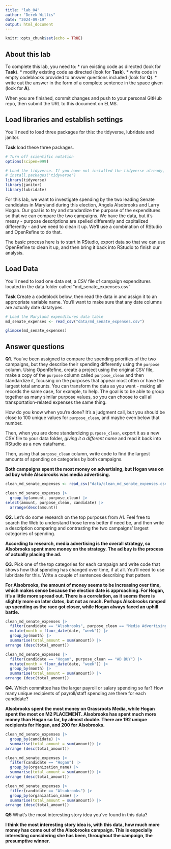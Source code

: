 ```yaml
---
title: "lab_04"
author: "Derek Willis"
date: "2024-09-19"
output: html_document
---
```


```r
knitr::opts_chunk$set(echo = TRUE)
```

## About this lab

To complete this lab, you need to: \* run existing code as directed (look for **Task**). \* modify existing code as directed (look for **Task**). \* write code in empty codeblocks provided to answer questions included (look for **Q**). \* write out the answer in the form of a complete sentence in the space given (look for **A**).

When you are finished, commit changes and push to your personal GitHub repo, then submit the URL to this document on ELMS.

## Load libraries and establish settings

You'll need to load three packages for this: the tidyverse, lubridate and janitor.

**Task** load these three packages.

```r
# Turn off scientific notation
options(scipen=999)

# Load the tidyverse. If you have not installed the tidyverse already, remove the # from the next line and run it first.  
# install.packages('tidyverse')
library(tidyverse)
library(janitor)
library(lubridate)

```

For this lab, we want to investigate spending by the two leading Senate candidates in Maryland during this election, Angela Alsobrooks and Larry Hogan. Our goal is to try and standardize the purpose of the expenditures so that we can compare the two campaigns. We have the data, but it's messy - purpose descriptions are spelled differently and capitalized differently - and we need to clean it up. We'll use a combination of RStudio and OpenRefine to do that.

The basic process here is to start in RStudio, export data so that we can use OpenRefine to clean it up, and then bring it back into RStudio to finish our analysis.

## Load Data

You'll need to load one data set, a CSV file of campaign expenditures located in the data folder called "md_senate_expenses.csv"

**Task** Create a codeblock below, then read the data in and assign it to an appropriate variable name. You'll want to make sure that any date columns are actually date datatypes.

```r
# Load the Maryland expenditures data table
md_senate_expenses <- read_csv("data/md_senate_expenses.csv")

glimpse(md_senate_expenses)
```

## Answer questions

**Q1.** You've been assigned to compare the spending priorities of the two campaigns, but they describe their spending differently using the `purpose` column. Using OpenRefine, create a project using the original CSV file, make a copy of the `purpose` column called `purpose_clean` and then standardize it, focusing on the purposes that appear most often or have the largest total amounts. You can transform the data as you want - making all records the same case, for example, to help. The goal is to be able to group together as many similar purpose values, so you can choose to call all transportation-related expenses the same thing.

How do you know when you're done? It's a judgment call, but you should be close to 100 unique values for `purpose_clean`, and maybe even below that number.

Then, when you are done standardizing `purpose_clean`, export it as a new CSV file to your data folder, *giving it a different name* and read it back into RStudio as a new dataframe.

Then, using that `purpose_clean` column, write code to find the largest amounts of spending on categories by both campaigns.

**Both campaigns spent the most money on advertising, but Hogan was on ad buy while Alsobrooks was media advertising.**

```r
clean_md_senate_expenses <- read_csv("data/clean_md_senate_expenses.csv")
```
```r
clean_md_senate_expenses |>
  group_by(amount, purpose_clean) |>
select(amount, purpose_clean, candidate) |> 
  arrange(desc(amount))

```
**Q2.** Let's do some research on the top purposes from A1. Feel free to search the Web to understand those terms better if need be, and then write a description comparing and contrasting the two campaigns' largest categories of spending.

**According to research, media advertising is the overall strategy, so Alsobrooks spent more money on the strategy. The ad buy is the process of actually placing the ad. **

**Q3.** Pick one of the top categories for each campaign and write code that shows how that spending has changed over time, if at all. You'll need to use lubridate for this. Write a couple of sentences describing that pattern.

**For Alsobrooks, the amount of money seems to be increasing over time, which makes sense because the election date is approaching. For Hogan, it's a little more spread out. There is a correlation, as it seems there is slightly more on later dates, but not as much. Perhaps Alsobrooks ramped up spending as the race got closer, while Hogan always faced an uphill battle.**

```r
clean_md_senate_expenses |>
  filter(candidate == "Alsobrooks", purpose_clean == "Media Advertising") |> 
  mutate(month = floor_date(date, "week")) |> 
  group_by(month) |> 
  summarise(total_amount = sum(amount)) |>
arrange (desc(total_amount))

```
```r
clean_md_senate_expenses |>
  filter(candidate == "Hogan", purpose_clean == "AD BUY") |> 
  mutate(month = floor_date(date, "week")) |> 
  group_by(month) |> 
  summarise(total_amount = sum(amount)) |>
arrange (desc(total_amount))

```
**Q4.** Which committee has the larger payroll or salary spending so far? How many unique recipients of payroll/staff spending are there for each candidate?

**Alsobrooks spent the most money on Grassroots Media, while Hogan spent the most on M2 PLACEMENT. Alsobrooks has spent much more money than Hogan so far, by almost double. There are 192 unique recipients for Hogan, and 200 for Alsobrooks. **

```r
clean_md_senate_expenses |>
  group_by(candidate) |> 
  summarise(total_amount = sum(amount)) |>
arrange (desc(total_amount))
```
```r
clean_md_senate_expenses |>
  filter(candidate == "Hogan") |>
  group_by(organization_name) |> 
  summarise(total_amount = sum(amount)) |>
arrange (desc(total_amount))
```
```r
clean_md_senate_expenses |>
  filter(candidate == "Alsobrooks") |>
  group_by(organization_name) |> 
  summarise(total_amount = sum(amount)) |>
arrange (desc(total_amount))
```
**Q5** What's the most interesting story idea you've found in this data?

**I think the most interesting story idea is, with this data, how much more money has come out of the Alsobrooks campaign. This is especially interesting considering she has been, throughout the campaign, the presumptive winner.**
